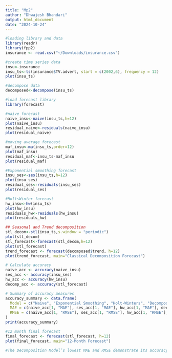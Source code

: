 ```yaml
---
title: "Mp2"
author: "Dhwajesh Bhandari"
output: html_document
date: "2024-10-24"
---
```


```r
#loading library and data
library(readr)
library(fpp2)
insurance <- read.csv("~/Downloads/insurance.csv")

#create time series data 
insu<-insurance
insu_ts<-ts(insurance$TV.advert, start = c(2002,6), frequency = 12)
plot(insu_ts)

#decompose data
decomposed<-decompose(insu_ts)

#load forecast library
library(forecast)

#naive forecast
naive_insu<-naive(insu_ts,h=12)
plot(naive_insu)
residual_naive<-residuals(naive_insu)
plot(residual_naive)

#moving average forecast
maf_insu<-ma(insu_ts,order=12)
plot(maf_insu)
residual_maf<-insu_ts-maf_insu
plot(residual_maf)

#Exponential smoothing forecast
insu_ses<-ses(insu_ts,h=12)
plot(insu_ses)
residual_ses<-residuals(insu_ses)
plot(residual_ses)

#HoltsWinter forecast
hw_insu<-hw(insu_ts)
plot(hw_insu)
residuals_hw<-residuals(hw_insu)
plot(residuals_hw)

## Seasonal and Trend decomposition
stl_decom<-stl(insu_ts,s.window = "periodic")
plot(stl_decom)
stl_forecast<-forecast(stl_decom,h=12)
plot(stl_forecast)
trend_forecast <- forecast(decomposed$trend, h=12)
plot(trend_forecast, main="Classical Decomposition Forecast")

# Calculate accuracy 
naive_acc <- accuracy(naive_insu)
ses_acc <- accuracy(insu_ses)
hw_acc <- accuracy(hw_insu)
decomp_acc <- accuracy(stl_forecast)

# Summary of accuracy measures 
accuracy_summary <- data.frame(
  Model = c("Naive", "Exponential Smoothing", "Holt-Winters", "Decomposition"),
  MAE = c(naive_acc[1, "MAE"], ses_acc[1, "MAE"], hw_acc[1, "MAE"], decomp_acc[1, "MAE"]),
  RMSE = c(naive_acc[1, "RMSE"], ses_acc[1, "RMSE"], hw_acc[1, "RMSE"], decomp_acc[1, "RMSE"])
)
print(accuracy_summary)

#12 month final forecast
final_forecast <- forecast(stl_forecast, h=12)
plot(final_forecast, main="12-Month Forecast")

#The Decomposition Model’s lowest MAE and RMSE demonstrate its accuracy and reliability in capturing trends and seasonality.







```

